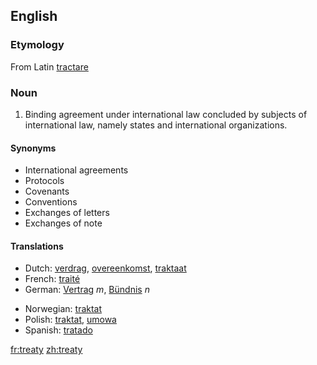 ==English==
===Etymology===
From Latin [[tractare]]

===Noun===
#Binding agreement under international law concluded by subjects of international law, namely states and international organizations.

====Synonyms====
*International agreements
*Protocols
*Covenants
*Conventions
*Exchanges of letters
*Exchanges of note
====Translations====
{{top}}<!--languages from A to I go here-->
*Dutch: [[verdrag]], [[overeenkomst]], [[traktaat]]
*French: [[traité]]
*German: [[Vertrag]] ''m'', [[Bündnis]] ''n''
{{mid}}<!--languages from J to Z go here-->
*Norwegian: [[traktat]] {{m}}
*Polish: [[traktat]], [[umowa]]
*Spanish: [[tratado]]
{{bottom}}

[[fr:treaty]]
[[zh:treaty]]